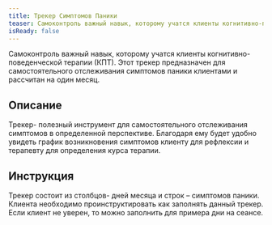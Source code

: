 ```yaml
---
title: Трекер Симптомов Паники
teaser: Самоконтроль важный навык, которому учатся клиенты когнитивно-поведенческой терапии (КПТ). Этот трекер предназначен для самостоятельного отслеживания симптомов паники клиентами и рассчитан на один месяц.
isReady: false
---
```


Самоконтроль важный навык, которому учатся клиенты когнитивно-поведенческой терапии (КПТ). Этот трекер предназначен для самостоятельного отслеживания симптомов паники клиентами и рассчитан на один месяц.

## Описание

Трекер- полезный инструмент для самостоятельного отслеживания симптомов
в определенной перспективе. Благодаря ему будет удобно увидеть график
возникновения симптомов клиенту для рефлексии и терапевту для
определения курса терапии.

## Инструкция

Трекер состоит из столбцов- дней месяца и строк – симптомов паники.
Клиента необходимо проинструктировать как заполнять данный трекер. Если
клиент не уверен, то можно заполнить для примера дни на сеансе.
